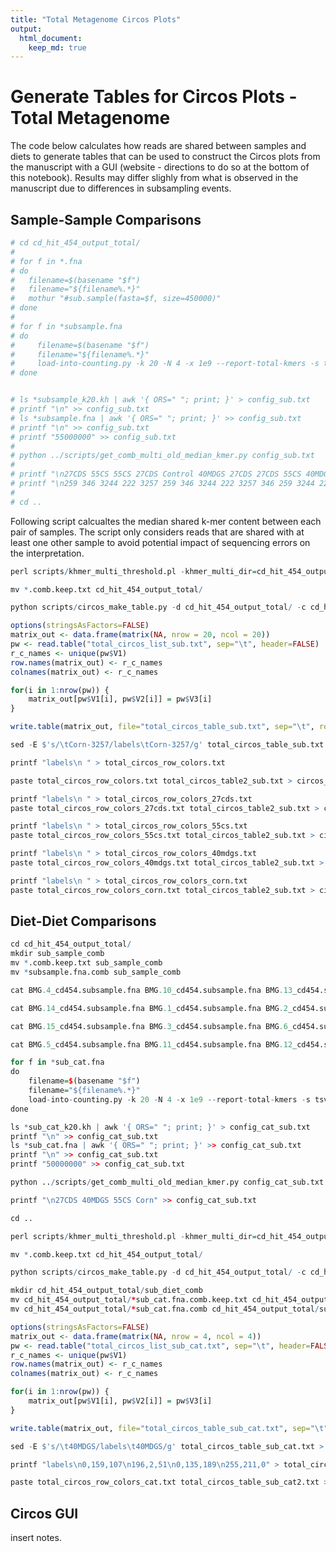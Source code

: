 ```yaml
---
title: "Total Metagenome Circos Plots"
output:
  html_document:
    keep_md: true
---
```


# Generate Tables for Circos Plots - Total Metagenome
The code below calculates how reads are shared between samples and diets to generate tables that can be used to construct the Circos plots from the manuscript with a GUI (website - directions to do so at the bottom of this notebook). Results may differ slighly from what is observed in the manuscript due to differences in subsampling events.

## Sample-Sample Comparisons

```r
# cd cd_hit_454_output_total/
#  
# for f in *.fna
# do
#   filename=$(basename "$f")
#   filename="${filename%.*}"
#   mothur "#sub.sample(fasta=$f, size=450000)"
# done
# 
# for f in *subsample.fna
# do
#     filename=$(basename "$f")
#     filename="${filename%.*}"
#     load-into-counting.py -k 20 -N 4 -x 1e9 --report-total-kmers -s tsv "$filename""_subsample_k20.kh" $f
# done


# ls *subsample_k20.kh | awk '{ ORS=" "; print; }' > config_sub.txt
# printf "\n" >> config_sub.txt
# ls *subsample.fna | awk '{ ORS=" "; print; }' >> config_sub.txt
# printf "\n" >> config_sub.txt
# printf "55000000" >> config_sub.txt
# 
# python ../scripts/get_comb_multi_old_median_kmer.py config_sub.txt
# 
# printf "\n27CDS 55CS 55CS 27CDS Control 40MDGS 27CDS 27CDS 55CS 40MDGS Control Control Control 40MDGS 27CDS 55CS 40MDGS 40MDGS Control 55CS" >> config_sub.txt
# printf "\n259 346 3244 222 3257 259 346 3244 222 3257 346 259 3244 222 3257 259 346 3244 222 3257" >> config_sub.txt
# 
# cd ..
```

Following script calcualtes the median shared k-mer content between each pair of samples. The script only considers reads that are shared with at least one other sample to avoid potential impact of sequencing errors on the interpretation.

```r
perl scripts/khmer_multi_threshold.pl -khmer_multi_dir=cd_hit_454_output_total -threshold=1

mv *.comb.keep.txt cd_hit_454_output_total/

python scripts/circos_make_table.py -d cd_hit_454_output_total/ -c cd_hit_454_output_total/config_sub.txt -i T -s subsample.fna.comb.keep.txt > total_circos_list_sub.txt
```

```r
options(stringsAsFactors=FALSE)
matrix_out <- data.frame(matrix(NA, nrow = 20, ncol = 20))
pw <- read.table("total_circos_list_sub.txt", sep="\t", header=FALSE)
r_c_names <- unique(pw$V1)
row.names(matrix_out) <- r_c_names
colnames(matrix_out) <- r_c_names

for(i in 1:nrow(pw)) {
	matrix_out[pw$V1[i], pw$V2[i]] = pw$V3[i]
}

write.table(matrix_out, file="total_circos_table_sub.txt", sep="\t", row.names=TRUE, col.names=NA, quote=FALSE)
```

```r
sed -E $'s/\tCorn-3257/labels\tCorn-3257/g' total_circos_table_sub.txt > total_circos_table2_sub.txt

printf "labels\n " > total_circos_row_colors.txt

paste total_circos_row_colors.txt total_circos_table2_sub.txt > circos_total_all_samples_upload.txt

printf "labels\n " > total_circos_row_colors_27cds.txt
paste total_circos_row_colors_27cds.txt total_circos_table2_sub.txt > circos_total_27cds_upload.txt

printf "labels\n " > total_circos_row_colors_55cs.txt
paste total_circos_row_colors_55cs.txt total_circos_table2_sub.txt > circos_total_55cs_upload.txt

printf "labels\n " > total_circos_row_colors_40mdgs.txt
paste total_circos_row_colors_40mdgs.txt total_circos_table2_sub.txt > circos_total_40mdgs_upload.txt

printf "labels\n " > total_circos_row_colors_corn.txt
paste total_circos_row_colors_corn.txt total_circos_table2_sub.txt > circos_total_corn_upload.txt
```

## Diet-Diet Comparisons
```r
cd cd_hit_454_output_total/
mkdir sub_sample_comb
mv *.comb.keep.txt sub_sample_comb
mv *subsample.fna.comb sub_sample_comb

cat BMG.4_cd454.subsample.fna BMG.10_cd454.subsample.fna BMG.13_cd454.subsample.fna BMG.16_cd454.subsample.fna BMG.17_cd454.subsample.fna > 27cds_sub_cat.fna

cat BMG.14_cd454.subsample.fna BMG.1_cd454.subsample.fna BMG.2_cd454.subsample.fna BMG.8_cd454.subsample.fna BMG.20_cd454.subsample.fna > corn_sub_cat.fna

cat BMG.15_cd454.subsample.fna BMG.3_cd454.subsample.fna BMG.6_cd454.subsample.fna BMG.7_cd454.subsample.fna BMG.19_cd454.subsample.fna > 40mdgs_sub_cat.fna

cat BMG.5_cd454.subsample.fna BMG.11_cd454.subsample.fna BMG.12_cd454.subsample.fna BMG.9_cd454.subsample.fna BMG.18_cd454.subsample.fna > 55cs_sub_cat.fna

for f in *sub_cat.fna
do
    filename=$(basename "$f")
    filename="${filename%.*}"
    load-into-counting.py -k 20 -N 4 -x 1e9 --report-total-kmers -s tsv "$filename""_sub_cat_k20.kh" $f
done

ls *sub_cat_k20.kh | awk '{ ORS=" "; print; }' > config_cat_sub.txt
printf "\n" >> config_cat_sub.txt
ls *sub_cat.fna | awk '{ ORS=" "; print; }' >> config_cat_sub.txt
printf "\n" >> config_cat_sub.txt
printf "50000000" >> config_cat_sub.txt

python ../scripts/get_comb_multi_old_median_kmer.py config_cat_sub.txt

printf "\n27CDS 40MDGS 55CS Corn" >> config_cat_sub.txt

cd ..
```

```r
perl scripts/khmer_multi_threshold.pl -khmer_multi_dir=cd_hit_454_output_total -threshold=1

mv *.comb.keep.txt cd_hit_454_output_total/

python scripts/circos_make_table.py -d cd_hit_454_output_total/ -c cd_hit_454_output_total/config_cat_sub.txt -i F -s sub_cat.fna.comb.keep.txt > total_circos_list_sub_cat.txt

mkdir cd_hit_454_output_total/sub_diet_comb
mv cd_hit_454_output_total/*sub_cat.fna.comb.keep.txt cd_hit_454_output_total/sub_diet_comb
mv cd_hit_454_output_total/*sub_cat.fna.comb cd_hit_454_output_total/sub_diet_comb
```

```r
options(stringsAsFactors=FALSE)
matrix_out <- data.frame(matrix(NA, nrow = 4, ncol = 4))
pw <- read.table("total_circos_list_sub_cat.txt", sep="\t", header=FALSE)
r_c_names <- unique(pw$V1)
row.names(matrix_out) <- r_c_names
colnames(matrix_out) <- r_c_names

for(i in 1:nrow(pw)) {
	matrix_out[pw$V1[i], pw$V2[i]] = pw$V3[i]
}

write.table(matrix_out, file="total_circos_table_sub_cat.txt", sep="\t", row.names=TRUE, col.names=NA, quote=FALSE)
```

```r
sed -E $'s/\t40MDGS/labels\t40MDGS/g' total_circos_table_sub_cat.txt > total_circos_table_sub_cat2.txt

printf "labels\n0,159,107\n196,2,51\n0,135,189\n255,211,0" > total_circos_row_colors_cat.txt

paste total_circos_row_colors_cat.txt total_circos_table_sub_cat2.txt > circos_total_diets_upload.txt
```

## Circos GUI

insert notes.